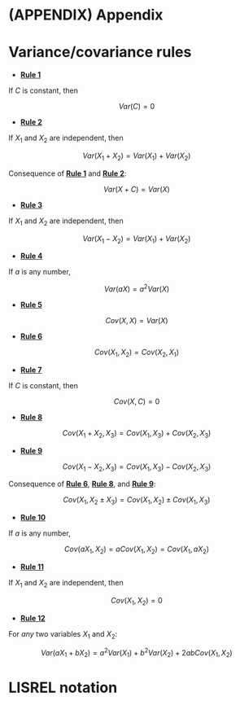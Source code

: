# (APPENDIX) Appendix {-}

# Variance/covariance rules {#appendix-rules}



-  [**Rule 1**](./variance.html#Rule1)

If $C$ is constant, then

$$
Var\left(C\right) = 0
$$

-  [**Rule 2**](./variance.html#Rule2)

If $X_{1}$ and $X_{2}$ are independent, then

$$
Var\left(X_{1} + X_{2}\right) =
Var\left(X_{1}\right) + Var\left(X_{2}\right)
$$

Consequence of [**Rule 1**](./variance.html#Rule1) and [**Rule 2**](./variance.html#Rule2):

$$
Var\left(X + C\right) = Var\left(X\right)
$$

-  [**Rule 3**](./variance.html#Rule3)

If $X_{1}$ and $X_{2}$ are independent, then

$$
Var\left(X_{1} - X_{2}\right) =
Var\left(X_{1}\right) + Var\left(X_{2}\right)
$$


-  [**Rule 4**](./variance.html#Rule4)

If $a$ is any number, 

$$
Var\left(aX\right) = a^2 Var\left(X\right)
$$


-  [**Rule 5**](./covariance.html#Rule5)

$$
Cov(X, X) = Var(X)
$$

-  [**Rule 6**](./covariance.html#Rule6)

$$
Cov\left(X_{1}, X_{2}\right) = Cov\left(X_{2}, X_{1}\right)
$$

-  [**Rule 7**](./covariance.html#Rule7)

If $C$ is constant, then

$$
Cov\left(X, C\right) = 0
$$

-  [**Rule 8**](./covariance.html#Rule8)

$$
Cov\left(X_{1} + X_{2}, X_{3}\right) = Cov\left(X_{1}, X_{3}\right) + Cov\left(X_{2}, X_{3}\right)  
$$

-  [**Rule 9**](./covariance.html#Rule9)

$$
Cov\left(X_{1} - X_{2}, X_{3}\right) = Cov\left(X_{1}, X_{3}\right) - Cov\left(X_{2}, X_{3}\right)  
$$

Consequence of [**Rule 6**](./covariance.html#Rule6), [**Rule 8**](./covariance.html#Rule8), and [**Rule 9**](./covariance.html#Rule9):

$$
Cov\left(X_{1}, X_{2} \pm X_{3}\right) = Cov\left(X_{1}, X_{2}\right) \pm Cov\left(X_{1}, X_{3}\right)  
$$

-  [**Rule 10**](./covariance.html#Rule10)

If $a$ is any number, 

$$
Cov\left(a X_{1}, X_{2}\right) = a Cov\left(X_{1}, X_{2}\right) =  Cov\left(X_{1}, a X_{2}\right)  
$$

-  [**Rule 11**](./covariance.html#Rule11)

If $X_{1}$ and $X_{2}$ are independent, then

$$
Cov\left(X_{1}, X_{2}\right) = 0
$$

-  [**Rule 12**](./covariance.html#Rule12)

For *any* two variables $X_{1}$ and $X_{2}$:

$$
Var(aX_{1} + bX_{2}) = 
    a^2Var(X_{1}) + b^2Var(X_{2}) + 2abCov(X_{1}, X_{2})
$$



# LISREL notation {#appendix-lisrel}
